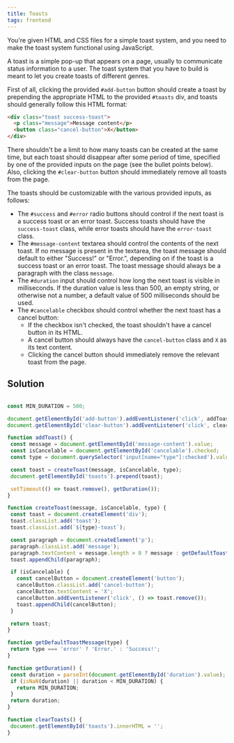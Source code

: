 ```yaml
---
title: Toasts 
tags: frontend 
---
```


You're given HTML and CSS files for a simple toast system, and you need to make the toast system functional using JavaScript.

A toast is a simple pop-up that appears on a page, usually to communicate status information to a user. The toast system that you have to build is meant to let you create toasts of different genres.

First of all, clicking the provided `#add-button` button should create a toast by prepending the appropriate HTML to the provided `#toasts` div, and toasts should generally follow this HTML format:

```html
<div class="toast success-toast">
  <p class="message">Message content</p>
  <button class="cancel-button">X</button>
</div>
```

There shouldn't be a limit to how many toasts can be created at the same time, but each toast should disappear after some period of time, specified by one of the provided inputs on the page (see the bullet points below). Also, clicking the `#clear-button` button should immediately remove all toasts from the page.

The toasts should be customizable with the various provided inputs, as follows:

- The `#success` and `#error` radio buttons should control if the next toast is a success toast or an error toast. Success toasts should have the `success-toast` class, while error toasts should have the `error-toast` class.
- The `#message-content` textarea should control the contents of the next toast. If no message is present in the textarea, the toast message should default to either "Success!" or "Error.", depending on if the toast is a success toast or an error toast. The toast message should always be a paragraph with the class `message`.
- The `#duration` input should control how long the next toast is visible in milliseconds. If the duration value is less than 500, an empty string, or otherwise not a number, a default value of 500 milliseconds should be used.
- The `#cancelable` checkbox should control whether the next toast has a cancel button:
  - If the checkbox isn't checked, the toast shouldn't have a cancel button in its HTML.
  - A cancel button should always have the `cancel-button` class and `X` as its text content.
  - Clicking the cancel button should immediately remove the relevant toast from the page.
 
 
 ## Solution

 ```javascript

const MIN_DURATION = 500;

document.getElementById('add-button').addEventListener('click', addToast);
document.getElementById('clear-button').addEventListener('click', clearToasts);

function addToast() {
  const message = document.getElementById('message-content').value;
  const isCancelable = document.getElementById('cancelable').checked;
  const type = document.querySelector('input[name="type"]:checked').value;

  const toast = createToast(message, isCancelable, type);
  document.getElementById('toasts').prepend(toast);

  setTimeout(() => toast.remove(), getDuration());
}

function createToast(message, isCancelable, type) {
  const toast = document.createElement('div');
  toast.classList.add('toast');
  toast.classList.add(`${type}-toast`);

  const paragraph = document.createElement('p');
  paragraph.classList.add('message');
  paragraph.textContent = message.length > 0 ? message : getDefaultToastMessage(type);
  toast.appendChild(paragraph);

  if (isCancelable) {
    const cancelButton = document.createElement('button');
    cancelButton.classList.add('cancel-button');
    cancelButton.textContent = 'X';
    cancelButton.addEventListener('click', () => toast.remove());
    toast.appendChild(cancelButton);
  }

  return toast;
}

function getDefaultToastMessage(type) {
  return type === 'error' ? 'Error.' : 'Success!';
}

function getDuration() {
  const duration = parseInt(document.getElementById('duration').value);
  if (isNaN(duration) || duration < MIN_DURATION) {
    return MIN_DURATION;
  }
  return duration;
}

function clearToasts() {
  document.getElementById('toasts').innerHTML = '';
}
```